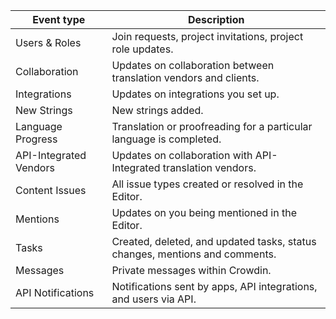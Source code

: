 | Event type             | Description                                                                 |
|------------------------|-----------------------------------------------------------------------------|
| Users & Roles          | Join requests, project invitations, project role updates.                   |
| Collaboration          | Updates on collaboration between translation vendors and clients.           |
| Integrations           | Updates on integrations you set up.                                         |
| New Strings            | New strings added.                                                          |
| Language Progress      | Translation or proofreading for a particular language is completed.         |
| API-Integrated Vendors | Updates on collaboration with API-Integrated translation vendors.           |
| Content Issues         | All issue types created or resolved in the Editor.                          |
| Mentions               | Updates on you being mentioned in the Editor.                               |
| Tasks                  | Created, deleted, and updated tasks, status changes, mentions and comments. |
| Messages               | Private messages within Crowdin.                                            |
| API Notifications      | Notifications sent by apps, API integrations, and users via API.            |
